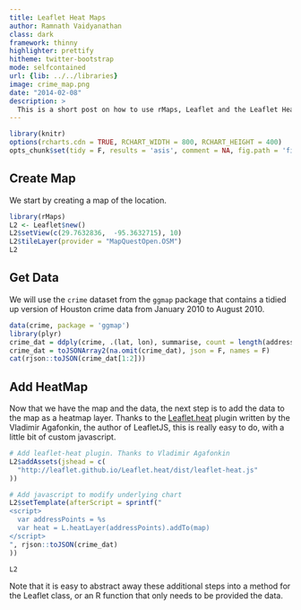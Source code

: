```yaml
---
title: Leaflet Heat Maps
author: Ramnath Vaidyanathan
class: dark
framework: thinny
highlighter: prettify
hitheme: twitter-bootstrap
mode: selfcontained
url: {lib: ../../libraries}
image: crime_map.png
date: "2014-02-08"
description: >
  This is a short post on how to use rMaps, Leaflet and the Leaflet Heatmap plugin to visualize spatial distribution of crime.
---
```


```r
library(knitr)
options(rcharts.cdn = TRUE, RCHART_WIDTH = 800, RCHART_HEIGHT = 400)
opts_chunk$set(tidy = F, results = 'asis', comment = NA, fig.path = 'fig/')
```

## Create Map

We start by creating a map of the location.

```r
library(rMaps)
L2 <- Leaflet$new()
L2$setView(c(29.7632836,  -95.3632715), 10)
L2$tileLayer(provider = "MapQuestOpen.OSM")
L2
```


## Get Data

We will use the `crime` dataset from the `ggmap` package that contains a tidied up version of Houston crime data from January 2010 to August 2010. 

```r
data(crime, package = 'ggmap')
library(plyr)
crime_dat = ddply(crime, .(lat, lon), summarise, count = length(address))
crime_dat = toJSONArray2(na.omit(crime_dat), json = F, names = F)
cat(rjson::toJSON(crime_dat[1:2]))
```

## Add HeatMap

Now that we have the map and the data, the next step is to add the data to the map as a heatmap layer. Thanks to the [Leaflet.heat](https://github.com/Leaflet/Leaflet.heat) plugin written by the Vladimir Agafonkin, the author of LeafletJS, this is really easy to do, with a little bit of custom javascript.

```r
# Add leaflet-heat plugin. Thanks to Vladimir Agafonkin
L2$addAssets(jshead = c(
  "http://leaflet.github.io/Leaflet.heat/dist/leaflet-heat.js"
))

# Add javascript to modify underlying chart
L2$setTemplate(afterScript = sprintf("
<script>
  var addressPoints = %s
  var heat = L.heatLayer(addressPoints).addTo(map)           
</script>
", rjson::toJSON(crime_dat)
))

L2
```

Note that it is easy to abstract away these additional steps into a method for the Leaflet class, or an R function that only needs to be provided the data.


<style>
  table.nofluid {width: auto; margin: 0 auto;}
  pre {margin-left: 0px;}
</style>





